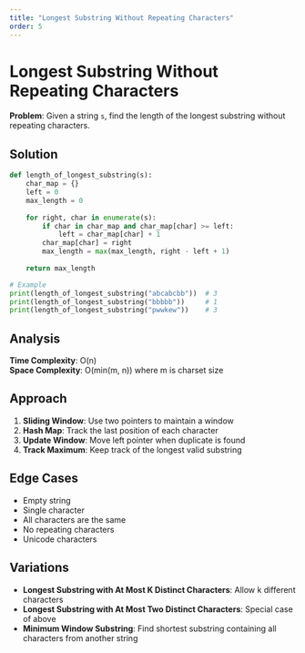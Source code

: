 ```yaml
---
title: "Longest Substring Without Repeating Characters"
order: 5
---
```


# Longest Substring Without Repeating Characters

**Problem**: Given a string `s`, find the length of the longest substring without repeating characters.

## Solution

```python
def length_of_longest_substring(s):
    char_map = {}
    left = 0
    max_length = 0
    
    for right, char in enumerate(s):
        if char in char_map and char_map[char] >= left:
            left = char_map[char] + 1
        char_map[char] = right
        max_length = max(max_length, right - left + 1)
    
    return max_length

# Example
print(length_of_longest_substring("abcabcbb"))  # 3
print(length_of_longest_substring("bbbbb"))     # 1
print(length_of_longest_substring("pwwkew"))    # 3
```

## Analysis

**Time Complexity**: O(n)  
**Space Complexity**: O(min(m, n)) where m is charset size

## Approach

1. **Sliding Window**: Use two pointers to maintain a window
2. **Hash Map**: Track the last position of each character
3. **Update Window**: Move left pointer when duplicate is found
4. **Track Maximum**: Keep track of the longest valid substring

## Edge Cases

- Empty string
- Single character
- All characters are the same
- No repeating characters
- Unicode characters

## Variations

- **Longest Substring with At Most K Distinct Characters**: Allow k different characters
- **Longest Substring with At Most Two Distinct Characters**: Special case of above
- **Minimum Window Substring**: Find shortest substring containing all characters from another string 